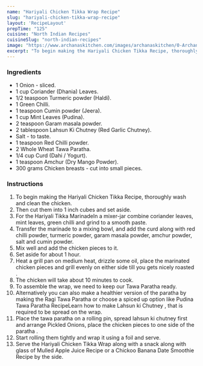 ---
name: "Hariyali Chicken Tikka Wrap Recipe"
slug: "hariyali-chicken-tikka-wrap-recipe"
layout: 'RecipeLayout'
prepTime: "125"
cuisine: "North Indian Recipes"
cuisineSlug: "north-indian-recipes"
image: "https://www.archanaskitchen.com/images/archanaskitchen/0-Archanas-Kitchen-Recipes/2017/10-oct/Hariyali_Chicken_Tikka_Wrap_Recipe-9400.jpg"
excerpt: "To begin making the Hariyali Chicken Tikka Recipe, thoroughly wash and clean the chicken"
---

### Ingredients

- 1 Onion - sliced.
- 1 cup Coriander (Dhania) Leaves.
- 1/2 teaspoon Turmeric powder (Haldi).
- 1 Green Chilli.
- 1 teaspoon Cumin powder (Jeera).
- 1 cup Mint Leaves (Pudina).
- 2 teaspoon Garam masala powder.
- 2 tablespoon Lahsun Ki Chutney (Red Garlic Chutney).
- Salt - to taste.
- 1 teaspoon Red Chilli powder.
- 2 Whole Wheat Tawa Paratha.
- 1/4 cup Curd (Dahi / Yogurt).
- 1 teaspoon Amchur (Dry Mango Powder).
- 300 grams Chicken breasts - cut into small pieces.

### Instructions

1. To begin making the Hariyali Chicken Tikka Recipe, thoroughly wash and clean the chicken.
1. Then cut them into 1 inch cubes and set aside.
1. For the Hariyali Tikka MarinadeIn a mixer-jar combine coriander leaves, mint leaves, green chilli and grind to a smooth paste.
1. Transfer the marinade to a mixing bowl, and add the curd along with red chilli powder, turmeric powder, garam masala powder,  amchur powder, salt and cumin powder.
1. Mix well and add the chicken pieces to it.
1. Set aside for about 1 hour.
1. Heat a grill pan on medium heat, drizzle some oil, place  the marinated chicken pieces and grill evenly on either side till you gets nicely roasted .
1. The chicken will take about 10 minutes to cook.
1. To assemble the wrap, we need to keep our Tawa Paratha ready.
1.  Alternatively you can also make a healthier version of the paratha by making the Ragi Tawa Paratha or choose a spiced up option like Pudina Tawa Paratha RecipeLearn how to make Lahsun ki Chutney , that is required to be spread on the wrap.
1. Place the tawa paratha on a rolling pin, spread lahsun ki chutney first and arrange Pickled Onions, place the chicken pieces to one side of the paratha .
1. Start rolling them tightly and wrap it using a foil and serve.
1. Serve the Hariyali Chicken Tikka Wrap along with a snack along with glass of Mulled Apple Juice Recipe or a Chickoo Banana Date Smoothie Recipe by the side.
